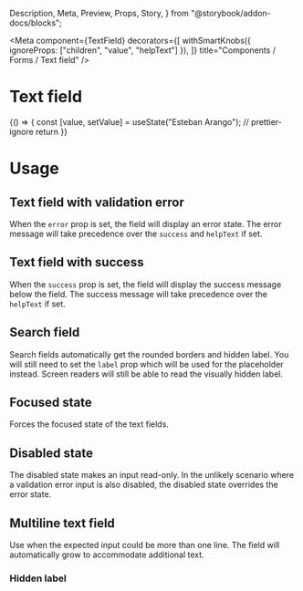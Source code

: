   Description,
  Meta,
  Preview,
  Props,
  Story,
} from "@storybook/addon-docs/blocks";

<Meta
  component={TextField}
  decorators={[
    withSmartKnobs({ ignoreProps: ["children", "value", "helpText"] }),
  ]}
  title="Components / Forms / Text field"
/>

# Text field

<Description of={TextField} />

<Preview withToolbar>
  <Story name="Text field">
    {() => {
      const [value, setValue] = useState("Esteban Arango");
      // prettier-ignore
      return <TextField helpText="Help me out" label="Name" required value={value} onChange={setValue} />
    }}
  </Story>
</Preview>

<Props of={TextField} />

# Usage

## Text field with validation error

When the `error` prop is set, the field will display an error state. The error message
will take precedence over the `success` and `helpText` if set.

<Preview>
  <Story name="Text field with validation error">
    <TextField
      error="Name can't be empty"
      helpText="Help me out"
      label="Name" // not shown
      required // not shown
      success="Saved"
    />
  </Story>
</Preview>

## Text field with success

When the `success` prop is set, the field will display the success message below the
field. The success message will take precedence over the `helpText` if set.

<Preview>
  <Story name="Text field with success">
    <TextField
      helpText="Help me out"
      label="Name"
      success="Saved" // not shown
    />
  </Story>
</Preview>

## Search field

Search fields automatically get the rounded borders and hidden label. You will still need
to set the `label` prop which will be used for the placeholder instead. Screen readers
will still be able to read the visually hidden label.

<Preview>
  <Story name="Search field">
    <TextField label="Search" type="search" />
  </Story>
</Preview>

## Focused state

Forces the focused state of the text fields.

<Preview>
  <Story name="Focused">
    <Stack vertical>
      <TextField focused label="Name" />
      <TextField error="Bad news" focused label="Name" />
      <TextField focused label="Search" type="search" />
    </Stack>
  </Story>
</Preview>

## Disabled state

The disabled state makes an input read-only. In the unlikely scenario where a validation
error input is also disabled, the disabled state overrides the error state.

<Preview>
  <Story name="Disabled">
    <Stack distribution="equalSpacingAround" vertical>
      <TextField
        disabled
        focused
        label="Input with a value"
        value="Hello, world"
      />
      <TextField
        disabled
        error="Username can't be empty"
        focused
        helpText="Choose a unique username"
        label="Username (with error)"
      />
      <TextField disabled focused label="Search" type="search" />
    </Stack>
  </Story>
</Preview>

## Multiline text field

Use when the expected input could be more than one line. The field will automatically grow
to accommodate additional text.

<Preview>
  <Story name="Multiline">
    <Stack vertical>
      <TextField
        helpText="Be as detailed as possible"
        label="Default multiline"
        multiline
      />
      <TextField label="Multiline set to a number" multiline={3} />
      <TextField
        error="Enter a valid address"
        label="Error multiline"
        multiline
      />
      <TextField
        disabled
        label="Disabled multiline"
        multiline
        value={`The default rows attribute is set to 2
but this textarea has an initial value
which will resize itself to fit
all four rows`}
      />
    </Stack>
  </Story>
</Preview>

### Hidden label

<Preview>
  <Story name="Hidden label">
    <TextField label="Name" labelHidden />
  </Story>
</Preview>
